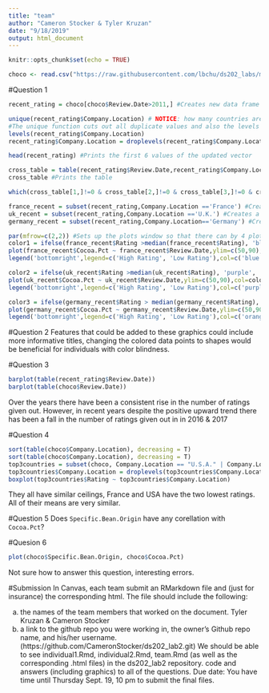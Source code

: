 ```yaml
---
title: "team"
author: "Cameron Stocker & Tyler Kruzan"
date: "9/18/2019"
output: html_document
---
```


```r
knitr::opts_chunk$set(echo = TRUE)
```

``` r
choco <- read.csv("https://raw.githubusercontent.com/lbchu/ds202_labs/master/choco.csv")
```

#Question 1

```r
recent_rating = choco[choco$Review.Date>2011,] #Creates new data frame with more recent reviews from the year 2012 and after

unique(recent_rating$Company.Location) # NOTICE: how many countries are listed but how many levels are there? 
#The unique function cuts out all duplicate values and also the levels that were zero. Explaining why it had less listed than levels.
levels(recent_rating$Company.Location)
recent_rating$Company.Location = droplevels(recent_rating$Company.Location) #Creates a vector that drops the levels with 0 values.

head(recent_rating) #Prints the first 6 values of the updated vector

cross_table = table(recent_rating$Review.Date,recent_rating$Company.Location) #Creates a new table that shows how many reviews were done in each country for each year
cross_table #Prints the table

which(cross_table[1,]!=0 & cross_table[2,]!=0 & cross_table[3,]!=0 & cross_table[4,]!=0 & cross_table[5,]!=0) #Prints the countries that had a review in each year

france_recent = subset(recent_rating,Company.Location =='France') #Creates a new data frame with reviews from only france
uk_recent = subset(recent_rating,Company.Location =='U.K.') #Creates a new data frame with reviews from only the U.K.
germany_recent = subset(recent_rating,Company.Location=='Germany') #Creates a new data frame with reviews from only Germany

par(mfrow=c(2,2)) #Sets up the plots window so that there can by 4 plots on one window in a 2x2 format
color1 = ifelse(france_recent$Rating >median(france_recent$Rating), 'blue', 'green') #Creates a vector of characters where it is "blue" if the rating is higher than the median and "green" if lower than the median
plot(france_recent$Cocoa.Pct ~ france_recent$Review.Date,ylim=c(50,90),col=color1,pch=18,cex=1.5,xlab="Review Date", ylab= "Cocoa Percentage", main= "France") #Plots the cocoa percentages for France by year where the ones with "high ratings" are blue and the "low ratings" are green. The yscale is 50 to 90, the point symbol is pch = 18, the size of the symbol is 1.5, the x-axis label is "Review Date", the y-axis label is "Cocoa Percentage", and the plot title is "France".
legend('bottomright',legend=c('High Rating', 'Low Rating'),col=c('blue','green'),pch=18) #Adds a legend to the plot in the bottom right corner stating that high ratings are blue and low ratings are green

color2 = ifelse(uk_recent$Rating >median(uk_recent$Rating), 'purple', 'red') #Creates a vector of characters where it is "purple" if the rating is higher than the median and "red" if lower than the median
plot(uk_recent$Cocoa.Pct ~ uk_recent$Review.Date,ylim=c(50,90),col=color2,pch=18,cex=1.5, xlab="Review Date", ylab= "Cocoa Percentage", main= "UK") #Plots the cocoa percentages for U.K. by year where the ones with "high ratings" are purple and the "low ratings" are red. The yscale is 50 to 90, the point symbol is pch = 18, the size of the symbol is 1.5, the x-axis label is "Review Date", the y-axis label is "Cocoa Percentage", and the plot title is "UK".
legend('bottomright',legend=c('High Rating', 'Low Rating'),col=c('purple','red'),pch=18) #Adds a legend to the plot in the bottom right corner stating that high ratings are purple and low ratings are red

color3 = ifelse(germany_recent$Rating > median(germany_recent$Rating), 'orange', 'yellow') #Creates a vector of characters where it is "orange" if the rating is higher than the median and "yellow" if lower than the median
plot(germany_recent$Cocoa.Pct ~ germany_recent$Review.Date,ylim=c(50,90),col=color3,pch=18,cex=1.5,xlab="Review Date", ylab= "Cocoa Percentage", main= "Germany") #Plots the cocoa percentages for Germany by year where the ones with "high ratings" are orange and the "low ratings" are yellow. The yscale is 50 to 90, the point symbol is pch = 18, the size of the symbol is 1.5, the x-axis label is "Review Date", the y-axis label is "Cocoa Percentage", and the plot title is "Germany".
legend('bottomright',legend=c('High Rating', 'Low Rating'),col=c('orange','yellow'),pch=18) #Adds a legend to the plot in the bottom right corner stating that high ratings are orange and low ratings are yellow
```

#Question 2 
Features that could be added to these graphics could include more informative titles, changing the colored data points to shapes would be beneficial for individuals with color blindness. 


#Question 3
```r
barplot(table(recent_rating$Review.Date))
barplot(table(choco$Review.Date))
```
Over the years there have been a consistent rise in the number of ratings given out. However, in recent years despite the positive upward trend there has been a fall in the number of ratings given out in in 2016 & 2017

#Question 4
```r
sort(table(choco$Company.Location), decreasing = T)
sort(table(choco$Company.Location), decreasing = T)
top3countries = subset(choco, Company.Location == "U.S.A." | Company.Location == "France" | Company.Location == "Canada")
top3countries$Company.Location = droplevels(top3countries$Company.Location)
boxplot(top3countries$Rating ~ top3countries$Company.Location)
```

They all have similar ceilings, France and USA have the two lowest ratings. All of their means are very similar.

#Question 5
Does `Specific.Bean.Origin` have any corellation with `Cocoa.Pct`?

#Quesion 6
```r
plot(choco$Specific.Bean.Origin, choco$Cocoa.Pct)
```
Not sure how to answer this question, interesting errors. 

#Submission In Canvas, each team submit an RMarkdown file and (just for insurance) the corresponding html. The file should include the following:

a.  the names of the team members that worked on the document. Tyler Kruzan & Cameron Stocker
b.  a link to the github repo you were working in, the owner’s Github repo name, and his/her username.
(https://github.com/CameronStocker/ds202_lab2.git)
We should be able to see individual1.Rmd, individual2.Rmd, team.Rmd (as well as the corresponding .html files) in the ds202_lab2 repository.
code and answers (including graphics) to all of the questions.
Due date: You have time until Thursday Sept. 19, 10 pm to submit the final files.